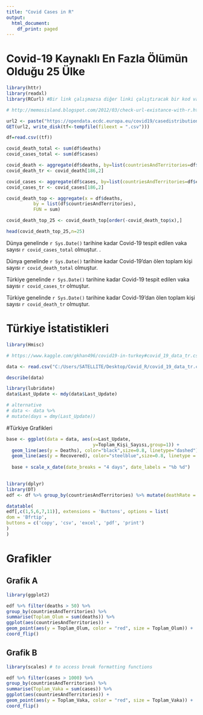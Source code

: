 ```yaml
---
title: "Covid Cases in R"
output:
  html_document:
    df_print: paged
---
```

# Covid-19 Kaynaklı En Fazla Ölümün Olduğu 25 Ülke

```r

library(httr)
library(readxl)
library(RCurl) #Bir link çalışmazsa diğer linki çalıştıracak bir kod var burada.

# http://memosisland.blogspot.com/2012/03/check-url-existance-with-r.html

url2 <- paste("https://opendata.ecdc.europa.eu/covid19/casedistribution/csv")
GET(url2, write_disk(tf<-tempfile(fileext = ".csv")))

df=read.csv((tf))
```


```r
covid_death_total <- sum(df$deaths)
covid_cases_total <- sum(df$cases)

covid_death <- aggregate(df$deaths, by=list(countriesAndTerritories=df$countryterritoryCode), FUN=sum)
covid_death_tr <- covid_death[186,2]

covid_cases <- aggregate(df$cases, by=list(countriesAndTerritories=df$countryterritoryCode), FUN=sum)
covid_cases_tr <- covid_cases[186,2]

covid_death_top <- aggregate(x = df$deaths,
          by = list(df$countriesAndTerritories),              
          FUN = sum) 

covid_death_top_25 <- covid_death_top[order(-covid_death_top$x),]

head(covid_death_top_25,n=25)

```
Dünya genelinde `r Sys.Date()` tarihine kadar Covid-19 tespit edilen vaka sayısı `r covid_cases_total` olmuştur. .

Dünya genelinde `r Sys.Date()` tarihine kadar Covid-19'dan ölen toplam kişi sayısı `r covid_death_total` olmuştur. 

Türkiye genelinde `r Sys.Date()` tarihine kadar Covid-19 tespit edilen vaka sayısı `r covid_cases_tr` olmuştur. 

Türkiye genelinde `r Sys.Date()` tarihine kadar Covid-19'dan ölen toplam kişi sayısı `r covid_death_tr` olmuştur. 

<!-- The features we have are: `r names(df)`. -->

# Türkiye İstatistikleri

```r
library(Hmisc)

# https://www.kaggle.com/gkhan496/covid19-in-turkey#covid_19_data_tr.csv

data <- read.csv("C:/Users/SATELLITE/Desktop/Covid_R/covid_19_data_tr.csv", stringsAsFactors = FALSE)

describe(data)
```

```r

library(lubridate)
data$Last_Update <- mdy(data$Last_Update)

# alternative
# data <- data %>%
# mutate(days = dmy(Last_Update))

```

#Türkiye Grafikleri

```r
base <- ggplot(data = data, aes(x=Last_Update, 
                                y=Toplam_Kişi_Sayısı,group=1)) +
  geom_line(aes(y = Deaths), color="black",size=0.8, linetype="dashed") + 
  geom_line(aes(y = Recovered), color="steelblue",size=0.8, linetype = "twodash")
  
  base + scale_x_date(date_breaks = "4 days", date_labels = "%b %d")  
    
```

```r
library(dplyr)
library(DT)
edf <- df %>% group_by(countriesAndTerritories) %>% mutate(deathRate = sum(deaths)/sum(cases))

datatable(
edf[,c(1,5,6,7,11)], extensions = 'Buttons', options = list(
dom = 'Bfrtip',
buttons = c('copy', 'csv', 'excel', 'pdf', 'print')
)
)

```

# Grafikler {.tabset}

## Grafik A 

```r
library(ggplot2)

edf %>% filter(deaths > 50) %>%
group_by(countriesAndTerritories) %>%
summarise(Toplam_Olum = sum(deaths)) %>%
ggplot(aes(countriesAndTerritories)) +
geom_point(aes(y = Toplam_Olum, color = "red", size = Toplam_Olum)) +
coord_flip()
```

## Grafik B 

```r
library(scales) # to access break formatting functions

edf %>% filter(cases > 1000) %>%
group_by(countriesAndTerritories) %>%
summarise(Toplam_Vaka = sum(cases)) %>%
ggplot(aes(countriesAndTerritories)) +
geom_point(aes(y = Toplam_Vaka, color = "red", size = Toplam_Vaka)) +
coord_flip() 
```

